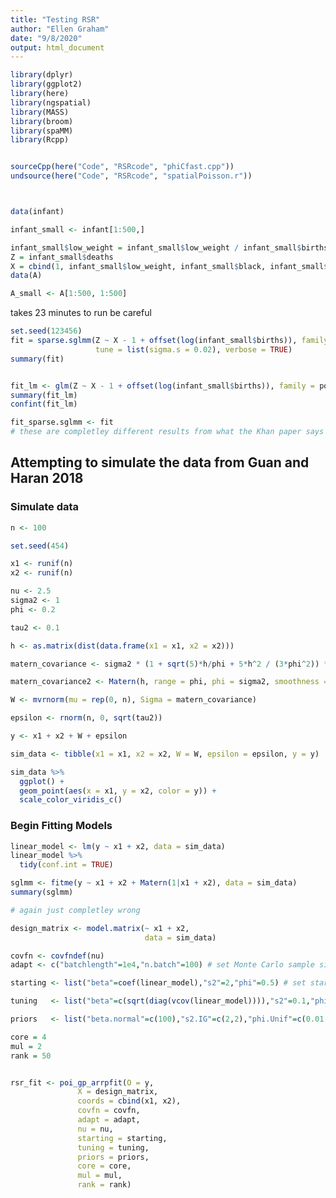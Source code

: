 ```yaml
---
title: "Testing RSR"
author: "Ellen Graham"
date: "9/8/2020"
output: html_document
---
```


```r
library(dplyr)
library(ggplot2)
library(here)
library(ngspatial)
library(MASS)
library(broom)
library(spaMM)
library(Rcpp)


sourceCpp(here("Code", "RSRcode", "phiCfast.cpp"))
undsource(here("Code", "RSRcode", "spatialPoisson.r"))



data(infant)
```


```r


infant_small <- infant[1:500,]

infant_small$low_weight = infant_small$low_weight / infant_small$births
Z = infant_small$deaths
X = cbind(1, infant_small$low_weight, infant_small$black, infant_small$hispanic, infant_small$gini, infant_small$affluence, infant_small$stability)
data(A)

A_small <- A[1:500, 1:500]

```

takes 23 minutes to run be careful

```r


set.seed(123456)
fit = sparse.sglmm(Z ~ X - 1 + offset(log(infant_small$births)), family = poisson, A = A_small, method = "RSR",
                   tune = list(sigma.s = 0.02), verbose = TRUE)
summary(fit)


fit_lm <- glm(Z ~ X - 1 + offset(log(infant_small$births)), family = poisson)
summary(fit_lm)
confint(fit_lm)

fit_sparse.sglmm <- fit
# these are completley different results from what the Khan paper says we should see!?!?!
```






## Attempting to simulate the data from Guan and Haran 2018


### Simulate data
```r

n <- 100

set.seed(454)

x1 <- runif(n)
x2 <- runif(n)

nu <- 2.5
sigma2 <- 1
phi <- 0.2

tau2 <- 0.1

h <- as.matrix(dist(data.frame(x1 = x1, x2 = x2)))

matern_covariance <- sigma2 * (1 + sqrt(5)*h/phi + 5*h^2 / (3*phi^2)) * exp(-1*sqrt(5)*h/phi)

matern_covariance2 <- Matern(h, range = phi, phi = sigma2, smoothness = nu)

W <- mvrnorm(mu = rep(0, n), Sigma = matern_covariance)

epsilon <- rnorm(n, 0, sqrt(tau2))

y <- x1 + x2 + W + epsilon

sim_data <- tibble(x1 = x1, x2 = x2, W = W, epsilon = epsilon, y = y)
```


```r
sim_data %>% 
  ggplot() +
  geom_point(aes(x = x1, y = x2, color = y)) +
  scale_color_viridis_c()

```

### Begin Fitting Models

```r
linear_model <- lm(y ~ x1 + x2, data = sim_data)
linear_model %>% 
  tidy(conf.int = TRUE)
```

```r
sglmm <- fitme(y ~ x1 + x2 + Matern(1|x1 + x2), data = sim_data)
summary(sglmm)

# again just completley wrong
```

```r
design_matrix <- model.matrix(~ x1 + x2,
                              data = sim_data)

covfn <- covfndef(nu)
adapt <- c("batchlength"=1e4,"n.batch"=100) # set Monte Carlo sample size = batchlength*n.batch

starting <- list("beta"=coef(linear_model),"s2"=2,"phi"=0.5) # set starting values

tuning   <- list("beta"=c(sqrt(diag(vcov(linear_model)))),"s2"=0.1,"phi"=0.01,"w"=0.1) # set tuning parameters

priors   <- list("beta.normal"=c(100),"s2.IG"=c(2,2),"phi.Unif"=c(0.01, 1.5)) # set priors

core = 4
mul = 2
rank = 50


rsr_fit <- poi_gp_arrpfit(O = y, 
               X = design_matrix,
               coords = cbind(x1, x2), 
               covfn = covfn,
               adapt = adapt,
               nu = nu,
               starting = starting,
               tuning = tuning,
               priors = priors,
               core = core,
               mul = mul,
               rank = rank)

```

